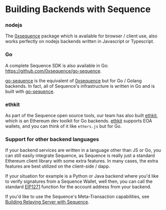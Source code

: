 # Building Backends with Sequence

### nodejs

The [0xsequence](https://github.com/0xsequence/sequence.js) package which is available for browser / client use, also works perfectly on nodejs backends
written in Javascript or Typescript.

### Go

A complete Sequence SDK is also available in Go: https://github.com/0xsequence/go-sequence.

[go-sequence](https://github.com/0xsequence/go-sequence) is the equivalent of [0xsequence](https://github.com/0xsequence/sequence.js)
but for Go / Golang backends. In fact, all of Sequence's infrastructure is written in Go and is built with [go-sequence](https://github.com/0xsequence/go-sequence).


### ethkit

As part of the Sequence open source tools, our team has also built [ethkit](https://github.com/0xsequence/ethkit), which
is an Ethereum dev toolkit for Go backends. [ethkit](https://github.com/0xsequence/ethkit) supports EOA wallets,
and you can think of it like `ethers.js` but for Go.


### Support for other backend languages

If your backend services are written in a language other than JS or Go, you can still easily integrate Sequence,
as Sequence is really just a standard Ethereum client library with some extra features. In many cases, the extra
features are best utilized on the client-side / dapp.

If your situation for example is a Python or Java backend where you'd like to verify signatures from a Sequence Wallet,
well then, you can call the standard [EIP1271](https://eips.ethereum.org/EIPS/eip-1271) function for the account address
from your backend.

If you'd like to use the Sequence's Meta-Transaction capabilities, see [Building Relaying Server with Sequence](/guides/templates/02-building-relaying-server).
